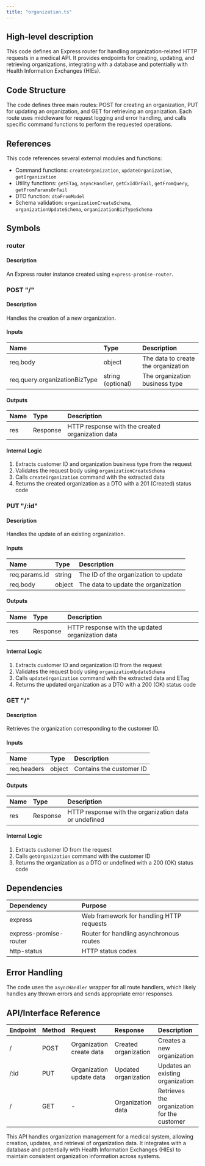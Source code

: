 ```yaml
---
title: "organization.ts"
---
```


## High-level description
This code defines an Express router for handling organization-related HTTP requests in a medical API. It provides endpoints for creating, updating, and retrieving organizations, integrating with a database and potentially with Health Information Exchanges (HIEs).

## Code Structure
The code defines three main routes: POST for creating an organization, PUT for updating an organization, and GET for retrieving an organization. Each route uses middleware for request logging and error handling, and calls specific command functions to perform the requested operations.

## References
This code references several external modules and functions:
- Command functions: `createOrganization`, `updateOrganization`, `getOrganization`
- Utility functions: `getETag`, `asyncHandler`, `getCxIdOrFail`, `getFromQuery`, `getFromParamsOrFail`
- DTO function: `dtoFromModel`
- Schema validation: `organizationCreateSchema`, `organizationUpdateSchema`, `organizationBizTypeSchema`

## Symbols

### router
#### Description
An Express router instance created using `express-promise-router`.

### POST "/"
#### Description
Handles the creation of a new organization.

#### Inputs
| Name | Type | Description |
|:-----|:-----|:------------|
| req.body | object | The data to create the organization |
| req.query.organizationBizType | string (optional) | The organization business type |

#### Outputs
| Name | Type | Description |
|:-----|:-----|:------------|
| res | Response | HTTP response with the created organization data |

#### Internal Logic
1. Extracts customer ID and organization business type from the request
2. Validates the request body using `organizationCreateSchema`
3. Calls `createOrganization` command with the extracted data
4. Returns the created organization as a DTO with a 201 (Created) status code

### PUT "/:id"
#### Description
Handles the update of an existing organization.

#### Inputs
| Name | Type | Description |
|:-----|:-----|:------------|
| req.params.id | string | The ID of the organization to update |
| req.body | object | The data to update the organization |

#### Outputs
| Name | Type | Description |
|:-----|:-----|:------------|
| res | Response | HTTP response with the updated organization data |

#### Internal Logic
1. Extracts customer ID and organization ID from the request
2. Validates the request body using `organizationUpdateSchema`
3. Calls `updateOrganization` command with the extracted data and ETag
4. Returns the updated organization as a DTO with a 200 (OK) status code

### GET "/"
#### Description
Retrieves the organization corresponding to the customer ID.

#### Inputs
| Name | Type | Description |
|:-----|:-----|:------------|
| req.headers | object | Contains the customer ID |

#### Outputs
| Name | Type | Description |
|:-----|:-----|:------------|
| res | Response | HTTP response with the organization data or undefined |

#### Internal Logic
1. Extracts customer ID from the request
2. Calls `getOrganization` command with the customer ID
3. Returns the organization as a DTO or undefined with a 200 (OK) status code

## Dependencies
| Dependency | Purpose |
|:-----------|:--------|
| express | Web framework for handling HTTP requests |
| express-promise-router | Router for handling asynchronous routes |
| http-status | HTTP status codes |

## Error Handling
The code uses the `asyncHandler` wrapper for all route handlers, which likely handles any thrown errors and sends appropriate error responses.

## API/Interface Reference
| Endpoint | Method | Request | Response | Description |
|:---------|:-------|:--------|:---------|:------------|
| / | POST | Organization create data | Created organization | Creates a new organization |
| /:id | PUT | Organization update data | Updated organization | Updates an existing organization |
| / | GET | - | Organization data | Retrieves the organization for the customer |

This API handles organization management for a medical system, allowing creation, updates, and retrieval of organization data. It integrates with a database and potentially with Health Information Exchanges (HIEs) to maintain consistent organization information across systems.